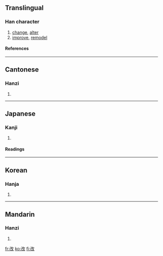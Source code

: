 ==Translingual==
===Han character===
{{Han char|rn=66|rad=攴|as=03|sn=7|four=1874<sub>0</sub>|canj=尸山人大 (SUOK)}}
# [[change]], [[alter]]
# [[improve]], [[remodel]]
====References====
{{Han ref|kx=0468.110|dkj=13114|dj=0816.040|hdz=21450.010|uh=6539|ud=25913|bh=A7EF|bd=42991}}

----
==Cantonese==
===Hanzi===
{{yue-hanzi|jyut=|y=goi2}}
# {{defn|Cantonese}}

----
==Japanese==
===Kanji===
{{ja-kanji|grade=|rs=攴03}}
# {{defn|Japanese}} 
====Readings====
{{ja-readings|on=[[かい]] (kai)|kun=[[あらためる]] (aratameru), [[あらため]] (aratame), [[あらたまる]] (aratamaru)}}

----
==Korean==
===Hanja===
{{ko-hanja|hangeul=개|eumhun=|rv=gae|mr=kae|y=kay}}
# {{defn|Korean}}

----
==Mandarin==
===Hanzi===
{{cmn-hanzi|pin=[[gǎi]] (gai3)|wg=kai<sup>3</sup>}}
# {{defn|Mandarin}}

[[fr:改]]
[[ko:改]]
[[fi:改]]